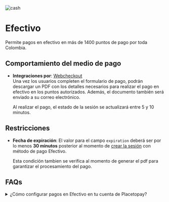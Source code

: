 

<div className='flex gap-3'>
    <Image src={logoCash} alt="cash" className="size-14 my-0" unoptimized />
    <h1 className='my-0 content-center'>Efectivo</h1>
</div>

Permite pagos en efectivo en más de 1400 puntos de pago por toda Colombia.

<CashIcons />

## Comportamiento del medio de pago

- **Integraciones por**: [Webcheckout](/checkout)  
  Una vez los usuarios completen el formulario de pago, podrán descargar un PDF con los detalles necesarios para realizar el pago en efectivo en los puntos autorizados. Además, el documento también será enviado a su correo electrónico.

  Al realizar el pago, el estado de la sesión se actualizará entre 5 y 10 minutos.

## Restricciones

- **Fecha de expiración**: El valor para el campo `expiration` deberá ser por lo menos **30 minutos** posterior al momento de [crear la sesión](/checkout/api/reference/session#create-a-session) con método de pago Efectivo.

  Esta condición tambien se verifica al momento de generar el pdf para garantizar el procesamiento del pago.

## FAQs

<details>
    <summary>¿Cómo configurar pagos en Efectivo en tu cuenta de Placetopay?</summary>
    <p>Contacta a nuestro equipo de operaciones para habilitar esta funcionalidad en tu sitios a través del correo servicioposventa@placetopay.com.</p>
</details>
